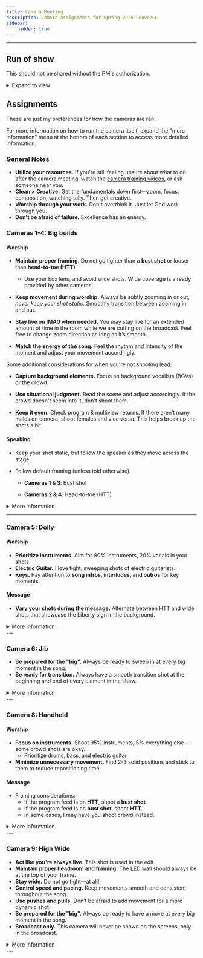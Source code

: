 ```yaml
---
title: Camera Meeting
description: Camera assignments for Spring 2025 Convo/CC.
sidebar:
    hidden: true
---
```


---
## Run of show
This should not be shared without the PM's authorization.
<details>
<summary>Expand to view</summary>
![Bookmarks](https://raw.githubusercontent.com/Liberty-Broadcast-Experience/img/refs/heads/main/ROS.png)
</details>

## Assignments
These are just my preferences for how the cameras are ran.

For more information on how to run the camera itself, expand the "more information" menu at the bottom of each section to access more detailed information.

### General Notes
- **Utilize your resources.** If you're still feeling unsure about what to do after the camera meeting, watch the [camera training videos](/portal/video/camera/introduction/), or ask someone near you.
- **Clean > Creative.** Get the fundamentals down first—zoom, focus, composition, watching tally. Then get creative.
- **Worship through your work.** Don't overthink it. Just let God work through you.
- **Don't be afraid of failure.** Excellence has an energy.

### Cameras 1-4: Big builds
#### Worship

- **Maintain proper framing.** Do not go tighter than a **bust shot** or looser than **head-to-toe (HTT)**.
	- Use your box lens, and avoid wide shots. Wide coverage is already provided by other cameras.

- **Keep movement during worship.** Always be subtly zooming in or out, *never keep your shot static*. Smoothly transition between zooming in and out.

- **Stay live on IMAG when needed.** You may stay live for an extended amount of time in the room while we are cutting on the broadcast. Feel free to change zoom direction as long as it’s smooth.
- **Match the energy of the song.** Feel the rhythm and intensity of the moment and adjust your movement accordingly.


Some additional considerations for when you're not shooting lead:

- **Capture background elements.** Focus on background vocalists (BGVs) or the crowd.

- **Use situational judgment.** Read the scene and adjust accordingly. If the crowd doesn't seem into it, don't shoot them.

- **Keep it even.** Check program & multiview returns. If there aren’t many males on camera, shoot females and vice versa. This helps break up the shots a bit.

  

#### Speaking
- Keep your shot static, but follow the speaker as they move across the stage.
- Follow default framing (unless told otherwise).

	- **Cameras 1 & 3**: Bust shot

	- **Cameras 2 & 4**: Head-to-toe (HTT)
<details>
<summary>More information</summary>
Visit these links to learn more about this position from *The Next Level*, our camera training series.

I'd recommend reading through both of these articles. As a big build operator, **you will need information from both of these videos.**
<CardGrid>
  <LinkCard title="Centerline" href="/portal/video/camera/the-next-level/centerline/" description="For when you're shooting lead."/>
  <LinkCard title="Secondary" href="/portal/video/camera/the-next-level/secondary/" description="For use in all other situations."/>
</CardGrid>
</details>

---

### Camera 5: Dolly
#### Worship
- **Prioritize instruments.** Aim for 80% instruments, 20% vocals in your shots.  
- **Electric Guitar.** I love tight, sweeping shots of electric guitarists.  
- **Keys.** Pay attention to **song intros, interludes, and outros** for key moments.  

#### Message
- **Vary your shots during the message.** Alternate between HTT and wide shots that showcase the Liberty sign in the background.  

<details>
<summary>More information</summary>
Visit the link below to learn more about this position from *The Next Level*, our camera training series.
  <LinkCard title="The Next Level: Dolly" href="/portal/video/camera/the-next-level/dolly-steadicam/"/>
</details>
---

### Camera 6: Jib
- **Be prepared for the "big".** Always be ready to sweep in at every big moment in the song.  
- **Be ready for transition.** Always have a smooth transition shot at the beginning and end of every element in the show.

<details>
<summary>More information</summary>
Visit the link below to learn more about this position from *The Next Level*, our camera training series.
  <LinkCard title="The Next Level: Jib" href="/portal/video/camera/the-next-level/jib/"/>
</details>
---

### Camera 8: Handheld
#### Worship
- **Focus on instruments.** Shoot 95% instruments, 5% everything else—some crowd shots are okay.  
    - Prioritize drums, bass, and electric guitar.  
- **Minimize unnecessary movement.** Find 2-3 solid positions and stick to them to reduce repositioning time.  

#### Message
- Framing considerations:  
  - If the program feed is on **HTT**, shoot a **bust shot**.  
  - If the program feed is on **bust shot**, shoot **HTT**.  
  - In some cases, I may have you shoot crowd instead.  

<details>
<summary>More information</summary>
Visit the link below to learn more about this position from *The Next Level*, our camera training series.
  <LinkCard title="The Next Level: Handheld" href="/portal/video/camera/the-next-level/handheld/"/>
</details>
---

### Camera 9: High Wide
- **Act like you're always live.** This shot is used in the edit.  
- **Maintain proper headroom and framing.** The LED wall should always be at the top of your frame.  
- **Stay wide.** Do not go tight—at all!  
- **Control speed and pacing.** Keep movements smooth and consistent throughout the song.  
- **Use pushes and pulls.** Don’t be afraid to add movement for a more dynamic shot.  
- **Be prepared for the "big".** Always be ready to have a move at every big moment in the song.    
- **Broadcast only.** This camera will never be shown on the screens, only in the broadcast.  

<details>
<summary>More information</summary>
Visit the link below to learn more about this position from *The Next Level*, our camera training series.
  <LinkCard title="The Next Level: High Wide" href="/portal/video/camera/the-next-level/high-wide/"/>
</details>
---